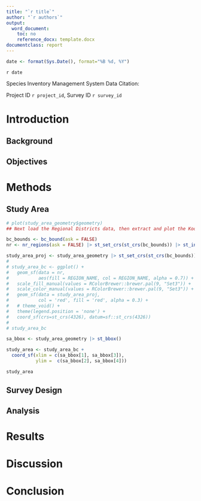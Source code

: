 ```yaml
---
title: "`r title`"
author: "`r authors`"
output: 
  word_document:
    toc: no
    reference_docx: template.docx
documentclass: report
--- 
```


```r
date <- format(Sys.Date(), format="%B %d, %Y")
```


:::{custom-style="Title Date"}
`r date`
:::

:::{custom-style="Data Citation"}
Species Inventory Management System Data Citation:
:::

:::{custom-style="Title Line"}
Project ID `r project_id`, Survey ID `r survey_id`
:::

\newpage

```{=latex}
\setcounter{tocdepth}{4}
\tableofcontents
```

\newpage

# Introduction

## Background

## Objectives

# Methods

## Study Area

```r
# plot(study_area_geometry$geometry)
## Next load the Regional Districts data, then extract and plot the Kootenays

bc_bounds <- bc_bound(ask = FALSE)
nr <- nr_regions(ask = FALSE) |> st_set_crs(st_crs(bc_bounds)) |> st_intersection(bc_bounds)

study_area_proj <- study_area_geometry |> st_set_crs(st_crs(bc_bounds))
# 
# study_area_bc <- ggplot() +
#   geom_sf(data = nr,
#           aes(fill = REGION_NAME, col = REGION_NAME, alpha = 0.7)) +
#   scale_fill_manual(values = RColorBrewer::brewer.pal(9, "Set3")) +
#   scale_color_manual(values = RColorBrewer::brewer.pal(9, "Set3")) +
#   geom_sf(data = study_area_proj, 
#           col = 'red', fill = 'red', alpha = 0.3) +
#   # theme_void() +
#   theme(legend.position = 'none') +
#   coord_sf(crs=st_crs(4326), datum=sf::st_crs(4326))
# 
# study_area_bc
```

```r

sa_bbox <- study_area_geometry |> st_bbox()

study_area <- study_area_bc +
  coord_sf(xlim = c(sa_bbox[1], sa_bbox[3]),
           ylim =  c(sa_bbox[2], sa_bbox[4]))

study_area
```


## Survey Design

## Analysis

# Results

# Discussion

# Conclusion
